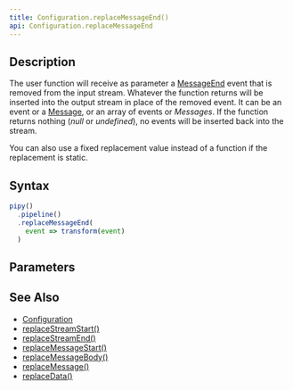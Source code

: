 ```yaml
---
title: Configuration.replaceMessageEnd()
api: Configuration.replaceMessageEnd
---
```


## Description

<Summary/>

<FilterDiagram
  name="replaceMessageEnd"
  input="Event"
  output="Event"
/>

The user function will receive as parameter a [MessageEnd](/reference/api/MessageEnd) event that is removed from the input stream. Whatever the function returns will be inserted into the output stream in place of the removed event. It can be an event or a [Message](/reference/api/Message), or an array of events or _Messages_. If the function returns nothing (_null_ or _undefined_), no events will be inserted back into the stream.

You can also use a fixed replacement value instead of a function if the replacement is static.

## Syntax

``` js
pipy()
  .pipeline()
  .replaceMessageEnd(
    event => transform(event)
  )
```

## Parameters

<Parameters/>

## See Also

* [Configuration](/reference/api/Configuration)
* [replaceStreamStart()](/reference/api/Configuration/replaceStreamStart)
* [replaceStreamEnd()](/reference/api/Configuration/replaceStreamEnd)
* [replaceMessageStart()](/reference/api/Configuration/replaceMessageStart)
* [replaceMessageBody()](/reference/api/Configuration/replaceMessageBody)
* [replaceMessage()](/reference/api/Configuration/replaceMessage)
* [replaceData()](/reference/api/Configuration/replaceData)
